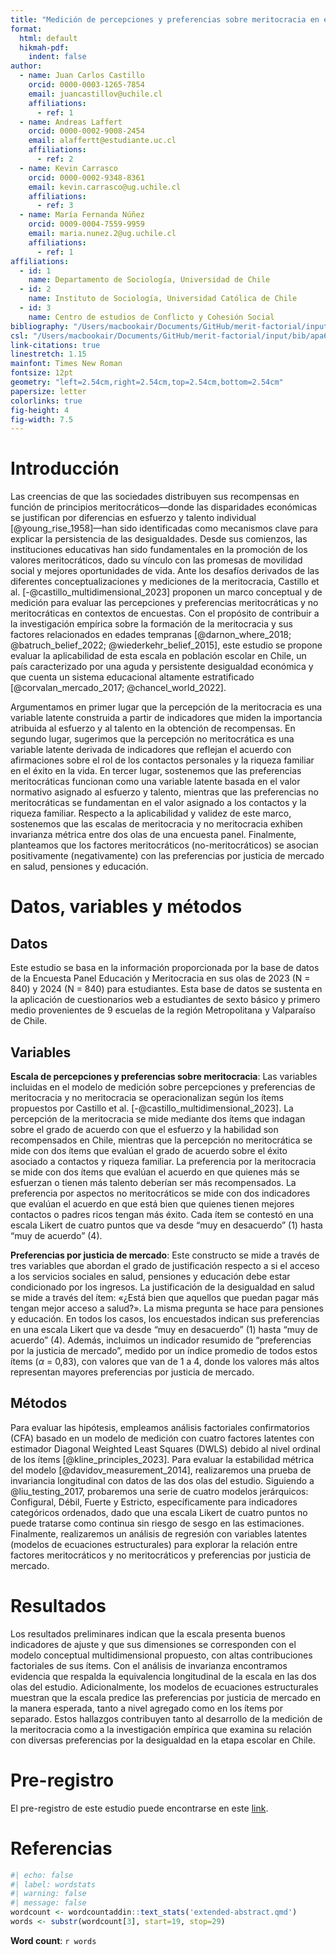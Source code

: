 ```yaml
---
title: "Medición de percepciones y preferencias sobre meritocracia en etapa escolar en Chile"
format:
  html: default
  hikmah-pdf: 
    indent: false
author:
  - name: Juan Carlos Castillo
    orcid: 0000-0003-1265-7854
    email: juancastillov@uchile.cl
    affiliations:
      - ref: 1
  - name: Andreas Laffert
    orcid: 0000-0002-9008-2454
    email: alaffertt@estudiante.uc.cl
    affiliations:
      - ref: 2
  - name: Kevin Carrasco
    orcid: 0000-0002-9348-8361
    email: kevin.carrasco@ug.uchile.cl
    affiliations:
      - ref: 3
  - name: María Fernanda Núñez
    orcid: 0009-0004-7559-9959
    email: maria.nunez.2@ug.uchile.cl
    affiliations:
      - ref: 1
affiliations: 
  - id: 1
    name: Departamento de Sociología, Universidad de Chile
  - id: 2
    name: Instituto de Sociología, Universidad Católica de Chile
  - id: 3
    name: Centro de estudios de Conflicto y Cohesión Social
bibliography: "/Users/macbookair/Documents/GitHub/merit-factorial/input/bib/merit-factorial.bib"
csl: "/Users/macbookair/Documents/GitHub/merit-factorial/input/bib/apa6.csl"
link-citations: true
linestretch: 1.15       
mainfont: Times New Roman
fontsize: 12pt          
geometry: "left=2.54cm,right=2.54cm,top=2.54cm,bottom=2.54cm"
papersize: letter
colorlinks: true
fig-height: 4
fig-width: 7.5
---
```


# Introducción

Las creencias de que las sociedades distribuyen sus recompensas en función de principios meritocráticos---donde las disparidades económicas se justifican por diferencias en esfuerzo y talento individual [@young_rise_1958]---han sido identificadas como mecanismos clave para explicar la persistencia de las desigualdades. Desde sus comienzos, las instituciones educativas han sido fundamentales en la promoción de los valores meritocráticos, dado su vínculo con las promesas de movilidad social y mejores oportunidades de vida. Ante los desafíos derivados de las diferentes conceptualizaciones y mediciones de la meritocracia, Castillo et al. [-@castillo_multidimensional_2023] proponen un marco conceptual y de medición para evaluar las percepciones y preferencias meritocráticas y no meritocráticas en contextos de encuestas. Con el propósito de contribuir a la investigación empírica sobre la formación de la meritocracia y sus factores relacionados en edades tempranas [@darnon_where_2018; @batruch_belief_2022; @wiederkehr_belief_2015], este estudio se propone evaluar la aplicabilidad de esta escala en población escolar en Chile, un país caracterizado por una aguda y persistente desigualdad económica y que cuenta un sistema educacional altamente estratificado [@corvalan_mercado_2017; @chancel_world_2022].

Argumentamos en primer lugar que la percepción de la meritocracia es una variable latente construida a partir de indicadores que miden la importancia atribuida al esfuerzo y al talento en la obtención de recompensas. En segundo lugar, sugerimos que la percepción no meritocrática es una variable latente derivada de indicadores que reflejan el acuerdo con afirmaciones sobre el rol de los contactos personales y la riqueza familiar en el éxito en la vida. En tercer lugar, sostenemos que las preferencias meritocráticas funcionan como una variable latente basada en el valor normativo asignado al esfuerzo y talento, mientras que las preferencias no meritocráticas se fundamentan en el valor asignado a los contactos y la riqueza familiar. Respecto a la aplicabilidad y validez de este marco, sostenemos que las escalas de meritocracia y no meritocracia exhiben invarianza métrica entre dos olas de una encuesta panel. Finalmente, planteamos que los factores meritocráticos (no-meritocráticos) se asocian positivamente (negativamente) con las preferencias por justicia de mercado en salud, pensiones y educación.

# Datos, variables y métodos

## Datos
Este estudio se basa en la información proporcionada por la base de datos de la Encuesta Panel Educación y Meritocracia en sus olas de 2023 (N = 840) y 2024 (N = 840) para estudiantes. Esta base de datos se sustenta en la aplicación de cuestionarios web a estudiantes de sexto básico y primero medio provenientes de 9 escuelas de la región Metropolitana y Valparaíso de Chile. 

## Variables

**Escala de percepciones y preferencias sobre meritocracia**: Las variables incluidas en el modelo de medición sobre percepciones y preferencias de meritocracia y no meritocracia se operacionalizan según los ítems propuestos por Castillo et al. [-@castillo_multidimensional_2023]. La percepción de la meritocracia se mide mediante dos ítems que indagan sobre el grado de acuerdo con que el esfuerzo y la habilidad son recompensados en Chile, mientras que la percepción no meritocrática se mide con dos ítems que evalúan el grado de acuerdo sobre el éxito asociado a contactos y riqueza familiar. La preferencia por la meritocracia se mide con dos ítems que evalúan el acuerdo en que quienes más se esfuerzan o tienen más talento deberían ser más recompensados. La preferencia por aspectos no meritocráticos se mide con dos indicadores que evalúan el acuerdo en que está bien que quienes tienen mejores contactos o padres ricos tengan más éxito. Cada ítem se contestó en una escala Likert de cuatro puntos que va desde "muy en desacuerdo" (1) hasta "muy de acuerdo" (4).

**Preferencias por justicia de mercado**: Este constructo se mide a través de tres variables que abordan el grado de justificación respecto a si el acceso a los servicios sociales en salud, pensiones y educación debe estar condicionado por los ingresos. La justificación de la desigualdad en salud se mide a través del ítem: «¿Está bien que aquellos que puedan pagar más tengan mejor acceso a salud?». La misma pregunta se hace para pensiones y educación. En todos los casos, los encuestados indican sus preferencias en una escala Likert que va desde "muy en desacuerdo" (1) hasta "muy de acuerdo" (4). Además, incluimos un indicador resumido de "preferencias por la justicia de mercado", medido por un índice promedio de todos estos ítems ($\alpha$ = 0,83), con valores que van de 1 a 4, donde los valores más altos representan mayores preferencias por justicia de mercado. 

## Métodos

Para evaluar las hipótesis, empleamos análisis factoriales confirmatorios (CFA) basado en un modelo de medición con cuatro factores latentes con estimador Diagonal Weighted Least Squares (DWLS) debido al nivel ordinal de los ítems [@kline_principles_2023]. Para evaluar la estabilidad métrica del modelo [@davidov_measurement_2014], realizaremos una prueba de invariancia longitudinal con datos de las dos olas del estudio. Siguiendo a @liu_testing_2017, probaremos una serie de cuatro modelos jerárquicos: Configural, Débil, Fuerte y Estricto, específicamente para indicadores categóricos ordenados, dado que una escala Likert de cuatro puntos no puede tratarse como continua sin riesgo de sesgo en las estimaciones. Finalmente, realizaremos un análisis de regresión con variables latentes (modelos de ecuaciones estructurales) para explorar la relación entre factores meritocráticos y no meritocráticos y preferencias por justicia de mercado.

# Resultados

Los resultados preliminares indican que la escala presenta buenos indicadores de ajuste y que sus dimensiones se corresponden con el modelo conceptual multidimensional propuesto, con altas contribuciones factoriales de sus ítems. Con el análisis de invarianza encontramos evidencia que respalda la equivalencia longitudinal de la escala en las dos olas del estudio. Adicionalmente, los modelos de ecuaciones estructurales muestran que la escala predice las preferencias por justicia de mercado en la manera esperada, tanto a nivel agregado como en los ítems por separado. Estos hallazgos contribuyen tanto al desarrollo de la medición de la meritocracia como a la investigación empírica que examina su relación con diversas preferencias por la desigualdad en la etapa escolar en Chile.

# Pre-registro

El pre-registro de este estudio puede encontrarse en este [link](https://osf.io/2uhrk).

# Referencias

::: {#refs}
:::

```r
#| echo: false
#| label: wordstats
#| warning: false
#| message: false
wordcount <- wordcountaddin::text_stats('extended-abstract.qmd')
words <- substr(wordcount[3], start=19, stop=29)
```

**Word count**: `r words`
